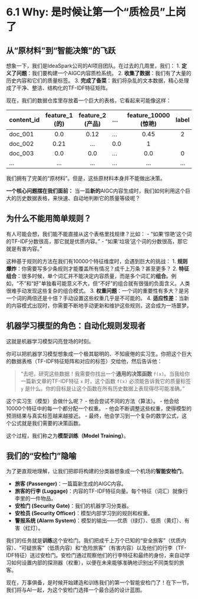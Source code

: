 # 6.1 Why: 是时候让第一个“质检员”上岗了

## 从“原材料”到“智能决策”的飞跃

想象一下，我们是IdeaSpark公司的AI项目团队。在过去的几周里，我们：
1.  **定义了问题**：我们要构建一个AIGC内容质检系统。
2.  **收集了数据**：我们有了大量的历史内容和它们的质量标签。
3.  **完成了备菜**：我们将杂乱的文本数据，精心处理成了干净、整洁、结构化的TF-IDF特征矩阵。

现在，我们的数据仓库里存放着一个巨大的表格，它看起来可能像这样：

| content_id | feature_1 (的) | feature_2 (产品) | ... | feature_10000 (惊艳) | label |
| :--------- | :------------: | :--------------: | :-- | :--------------------: | :---: |
| doc_001    | 0.0            | 0.12             | ... | 0.45                   | 2     |
| doc_002    | 0.21           | ...              | 0.0 | 1                      |       |
| doc_003    | 0.0            | 0.0              | ... | 0.0                    | 0     |
| ...        | ...            | ...              | ... | ...                    | ...   |

我们拥有了完美的“原材料”。但是，这些原材料本身并不能做出决策。

**一个核心问题摆在我们面前：** 当一篇**新的**AIGC内容生成时，我们如何利用这个巨大的历史数据表格，来快速、自动地判断它的质量等级呢？

## 为什么不能用简单规则？

有人可能会想，我们能不能直接从这个表格里找规律？比如：
- “如果‘惊艳’这个词的TF-IDF分数很高，那它就是优质内容。”
- “如果‘垃圾’这个词的分数很高，那它就是有害内容。”

这种基于规则的方法在我们有10000个特征维度时，会遇到巨大的挑战：
1.  **规则爆炸**：你需要写多少条规则才能覆盖所有情况？成千上万条？甚至更多？
2.  **特征组合**：很多时候，单个词汇并不能决定内容质量，而是多个词汇的**组合**。例如，“不”和“好”单独看可能意义不大，但“不好”的组合就有很强的负面含义。人类很难手动发现这些复杂的组合模式。
3.  **权重问题**：一个词的重要性有多大？是另一个词的两倍还是十倍？手动设置这些权重几乎是不可能的。
4.  **适应性差**：当新的内容模式出现时，你需要不断地手动更新和维护这些规则，这会成为一场噩梦。

## 机器学习模型的角色：自动化规则发现者

这就是机器学习模型闪亮登场的时刻。

你可以把机器学习模型想象成一个极其聪明的、不知疲倦的实习生。你把这个巨大的数据表格（TF-IDF特征矩阵和对应的标签）交给他，然后告诉他：

> “去吧，研究这些数据！我需要你找出一个**通用的决策函数** `f(x)`。当我给你一篇新文章的TF-IDF特征 `x` 时，这个函数 `f(x)` 必须能告诉我它的质量标签 `y` 是什么。你的目标是让这个函数在所有历史数据上表现得尽可能准确。”

这个实习生（模型）会做什么呢？
-   他会尝试不同的方法（算法）。
-   他会给10000个特征中的每一个都分配一个权重。
-   他会不断调整这些权重，使得模型的预测结果与真实标签越来越接近。
-   最终，他会学习到一个复杂的数学公式，这个公式就是我们需要的决策函数。

这个过程，我们称之为**模型训练（Model Training）**。

## 我们的“安检门”隐喻

为了更直观地理解，让我们把即将构建的分类器想象成一个机场的**智能安检门**。

-   **旅客 (Passenger)**：一篇篇新生成的AIGC内容。
-   **旅客的行李 (Luggage)**：内容的TF-IDF特征向量。每个特征（词汇）就像行李里的一件物品。
-   **安检门 (Security Gate)**：我们的机器学习分类器。
-   **安检员 (Security Officer)**：模型内部学习到的规则和权重。
-   **警报系统 (Alarm System)**：模型的输出——优质（绿灯）、低质（黄灯）、有害（红灯）。

我们的任务就是**训练**这个安检门。我们把成千上万个已知的“安全旅客”（优质内容）、“可疑旅客”（低质内容）和“危险旅客”（有害内容）以及他们的行李（TF-IDF特征）送过安检门。安检门通过观察他们的行李特征和最终的身份，来自动学习如何设置内部的探测器（权重），以便在未来能够准确地识别出不同类型的旅客。

现在，万事俱备，是时候开始建造和训练我们的第一个智能安检门了！在下一节，我们将与AI一起，为这个安检门选择一个最合适的设计蓝图。 